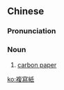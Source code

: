 ==Chinese==
{{zh-forms|s=复写纸|type=21}}

===Pronunciation===
{{zh-pron
|m=fùxiězhǐ
|c=fuk1 se2 zi2
|mn=ho̍k-siá-chóa
|cat=n
}}

===Noun===
{{zh-noun}}

# [[carbon paper]]

[[ko:複寫紙]]